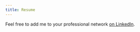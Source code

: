 ```yaml
---
title: Resume
---
```




Feel free to add me to your professional network [on LinkedIn](https://www.linkedin.com/in/asefaha). 






